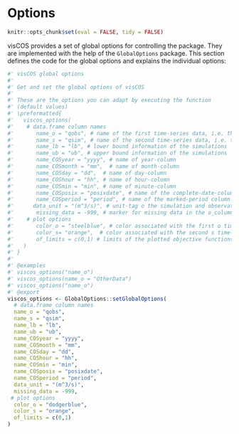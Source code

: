 # Options

```r
knitr::opts_chunk$set(eval = FALSE, tidy = FALSE)
```

visCOS provides a set of global options for controlling the package.
They are implemented with the help of the `GlobalOptions` package.
This section defines the code for the global options and explains the individual
options:
```r
#' visCOS global options
#'
#' Get and set the global options of visCOS
#'
#' These are the options you can adapt by executing the function
#' (default values)
#' \preformatted{
#'   viscos_options(
#'    # data.frame column names
#'       name_o = "qobs", # name of the first time-series data, i.e. the observations  
#'       name_s = "qsim", # name of the second time-series data, i.e. the simulations  
#'       name_lb = "lb", # lower bound information of the simulations 
#'       name_ub = "ub", # upper bound information of the simulations 
#'       name_COSyear = "yyyy", # name of year-column
#'       name_COSmonth = "mm",  # name of month-column
#'       name_COSday = "dd",  # name of day-column
#'       name_COShour = "hh", # name of hour-column
#'       name_COSmin = "min", # name of minute-column
#'       name_COSposix = "posixdate", # name of the complete-date-column
#'       name_COSperiod = "period", # name of the marked-period column
#'      data_unit = "(m^3/s)", # unit-tag o the simulation and observation data
#'       missing_data = -999, # marker for missing data in the o_columns
#'    # plot options
#'       color_o = "steelblue", # color associated with the first o time-series data
#'       color_s= "orange",  # color associated with the second s time-series data
#'       of_limits = c(0,1) # limits of the plotted objective functions
#'   )
#' }
#'
#' @examples
#' viscos_options("name_o")
#' viscos_options(name_o = "OtherData")
#' viscos_options("name_o")
#' @export
viscos_options <- GlobalOptions::setGlobalOptions(
  # data.frame column names
  name_o = "qobs",
  name_s = "qsim",
  name_lb = "lb",
  name_ub = "ub",
  name_COSyear = "yyyy",
  name_COSmonth = "mm",
  name_COSday = "dd",
  name_COShour = "hh",
  name_COSmin = "min",
  name_COSposix = "posixdate",
  name_COSperiod = "period",
  data_unit = "(m^3/s)",
  missing_data = -999,
 # plot options
  color_o = "dodgerblue",
  color_s = "orange",
  of_limits = c(0,1)
)
```
